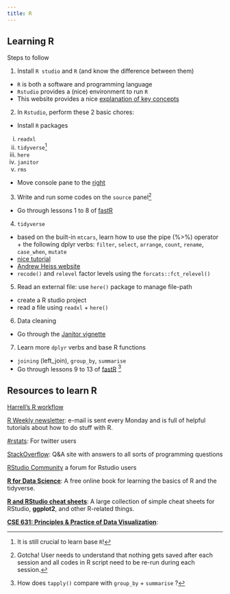 ```yaml
---
title: R
---
```





## Learning R 
 
Steps to follow    

1.	Install `R studio` and `R` (and know the difference between them)   
- `R` is both a software and programming language   
- `Rstudio` provides a (nice) environment to run `R`   
- This website provides a nice [explanation of key concepts](https://okanbulut.github.io/edpy507/learning-r.html)      

2.	In `Rstudio`, perform these 2 basic chores: 
- Install `R` packages  
i.	`readxl`  
ii.	`tidyverse`[^1]  
iii.	`here`   
iv.	`janitor`  
v.	`rms`  

[^1]: It is still crucial to learn base `R`!  


- Move console pane to the [right](https://okanbulut.github.io/edpy507/learning-r.html)  


3. Write and run some codes on the `source` panel[^2]   

[^2]: Gotcha! User needs to understand that nothing gets saved after each session and all codes in R script need to be re-run during each session.    

- Go through lessons $1$ to $8$ of [fastR](https://github.com/matloff/fasteR)  


4.	`tidyverse`   
-  based on the built-in `mtcars`, learn how to use the pipe (%>%) operator + the following dplyr verbs: `filter`, `select`, `arrange`, `count`, `rename`, `case_when`, `mutate`
-  [nice tutorial](https://craig.rbind.io/post/2019-12-30-asgr-2-1-data-transformation-part-1/)
-  [Andrew Heiss website](https://evalsp23.classes.andrewheiss.com/resource/style.html)     
-  `recode()` and `relevel` factor levels using the `forcats::fct_relevel()`   


5.	Read an external file: use `here()` package to manage file-path
-  create a R studio project    
-  read a file using `readxl` + `here()`    


6.	Data cleaning   
-   Go through the [Janitor vignette](https://cran.r-project.org/web/packages/janitor/vignettes/janitor.html) 


7.	Learn more `dplyr` verbs and base R functions   
-	`joining` (left_join), `group_by`, `summarise`    
-  Go through lessons $9$ to $13$ of [fastR](https://github.com/matloff/fasteR) [^3]     

[^3]: How does `tapply()` compare with `group_by` + `summarise` ?   



 


## Resources to learn R
[Harrell's R workflow](https://hbiostat.org/rflow/)   

[R Weekly newsletter](https://rweekly.org/): e-mail is sent every Monday and is full of helpful tutorials about how to do stuff with R.    

[#rstats](https://twitter.com/search?q=%23rstats): For twitter users   

[StackOverflow](https://stackoverflow.com/): Q&A site with answers to all sorts of programming questions    

[RStudio Community](https://community.rstudio.com/) a forum for Rstudio users    

[**R for Data Science**](https://r4ds.had.co.nz/): A free online book for learning the basics of R and the tidyverse.    

[**R and RStudio cheat sheets**](https://www.rstudio.com/resources/cheatsheets/): A large collection of simple cheat sheets for RStudio, **ggplot2**, and other R-related things.     

[**CSE 631: Principles & Practice of Data Visualization**](http://cslu.ohsu.edu/~bedricks/courses/cs631/):  


 